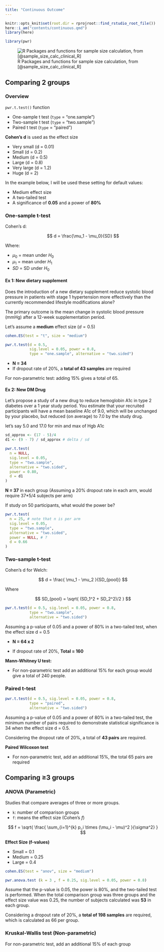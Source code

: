 ```yaml
---
title: "Continuous Outcome"
---
```


```r
knitr::opts_knit$set(root.dir = rprojroot::find_rstudio_root_file())
here::i_am("contents/continuous.qmd")
library(here)
```


```r
library(pwr)
```

![R Packages and functions for sample size calculation, from  [@sample_size_calc_clinical_R]](/pic/sample-size-pkg.png)

## Comparing 2 groups

### Overview

`pwr.t.test()` function

- One-sample t test (`type` = “one.sample”)
- Two-sample t test (`type` = “two.sample”)
- Paired t test (`type` = “paired”)

**Cohen’s d** is used as the effect size

- Very small (d = 0.01)
- Small (d = 0.2)
- Medium (d = 0.5)
- Large (d = 0.8)
- Very large (d = 1.2)
- Huge (d = 2)

In the example below, I will be used these setting for default values:

- Medium effect size
- A two-tailed test
- A significance of **0.05** and a power of **80%**


### One-sample t-test 

Cohen's d:

$$
d = \frac{\mu_1 - \mu_0}{SD}
$$

Where:

- $\mu_0$ = mean under $H_0$
- $\mu_1$ = mean under $H_1$
- $SD$ = SD under $H_0$

#### Ex 1: New dietary supplement

Does the introduction of a new dietary supplement reduce systolic blood pressure in patients with stage 1 hypertension more effectively than the currently recommended lifestyle modifications alone?

The primary outcome is the mean change in systolic blood pressure (mmHg) after a 12-week supplementation period.

Let's assume a **medium** effect size ($d = 0.5$)

```r
cohen.ES(test = "t", size = "medium")
```


```r
pwr.t.test(d = 0.5, 
           sig.level = 0.05, power = 0.8, 
           type = "one.sample", alternative = "two.sided")
```

- **N = 34** 
- If dropout rate of 20%, a **total of 43 samples** are required

For non-parametric test: adding 15% gives a total of 65.


#### Ex 2: New DM Drug

Let’s propose a study of a new drug to reduce hemoglobin A1c in type 2 diabetes over a 1 year study period. You estimate that your recruited participants will have a mean baseline A1c of 9.0, which will be unchanged by your placebo, but reduced (on average) to 7.0 by the study drug.

let’s say 5.0 and 17.0 for min and max of Hgb A1c

```r
sd_approx <- (17 - 5)/4
d1 <- (9 - 7) / sd_approx # delta / sd

pwr.t.test(
  n = NULL,
  sig.level = 0.05,
  type = "two.sample",
  alternative = "two.sided",
  power = 0.80,
  d = d1
)
```

**N = 37** in each group (Assuming a 20% dropout rate in each arm, would require 37*5/4 subjects per arm)


If study on 50 participants, what would the power be?

```r
pwr.t.test(
  n = 25, # note that n is per arm
  sig.level = 0.05,
  type = "two.sample",
  alternative = "two.sided",
  power = NULL, # ?
  d = 0.66
)
```



### Two-sample t-test

Cohen's d for Welch:

$$
d = \frac{ \mu_1 - \mu_2 }{SD_{pool}} 
$$

Where

$$
SD_{pool} = \sqrt{ (SD_1^2 + SD_2^2)/2 }
$$

```r
pwr.t.test(d = 0.5, sig.level = 0.05, power = 0.8, 
           type = "two.sample",
           alternative = "two.sided")
```

Assuming a p-value of 0.05 and a power of 80% in a two-tailed test, when the effect size d = 0.5

- **N = 64 x 2** 

- If dropout rate of 20%, **Total = 160**


**Mann-Whitney U test:**

- For non-parametric test add an additional 15% for each group would give a total of 240 people.


### Paired t-test

```r
pwr.t.test(d = 0.5, sig.level = 0.05, power = 0.8, 
           type = "paired",
           alternative = "two.sided")
```

Assuming a p-value of 0.05 and a power of 80% in a two-tailed test, the minimum number of pairs required to demonstrate statistical significance is 34 when the effect size d = 0.5. 

Considering the dropout rate of 20%, a total of **43 pairs** are required.

**Paired Wilcoxon test**

- For non-parametric test, add an additional 15%, the total 65 pairs are required

## Comparing ≥3 groups


### ANOVA (Parametric)

Studies that compare averages of three or more groups. 

- `k`: number of comparison groups
- `f`: means the effect size (Cohen's $f$)

$$
f = \sqrt{ \frac{ \sum_{i=1}^{k} p_i \times (\mu_i - \mu)^2 }{\sigma^2} }
$$


**Effect Size (f-values)**

- Small = 0.1
- Medium = 0.25
- Large = 0.4


```r
cohen.ES(test = "anov", size = "medium")
```


```r
pwr.anova.test (k = 3 , f = 0.25, sig.level = 0.05, power = 0.8)
```

Assume that the p-value is 0.05, the power is 80%, and the two-tailed test is performed. When the total comparison group was three groups and the effect size value was 0.25, the number of subjects calculated was **53** in each group. 

Considering a dropout rate of 20%, a **total of 198 samples** are required, which is calculated as 66 per group.

### Kruskal-Wallis test (Non-parametric)


For non-parametric test, add an additional 15% of each group
